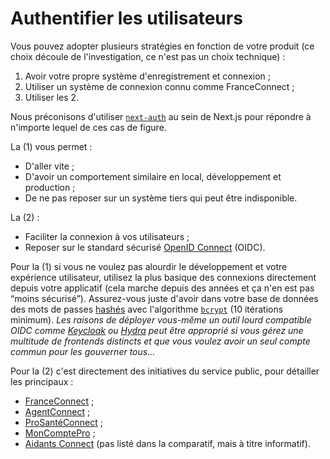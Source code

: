 
# Authentifier les utilisateurs

Vous pouvez adopter plusieurs stratégies en fonction de votre produit (ce choix découle de l'investigation, ce n'est pas un choix technique) :

1.  Avoir votre propre système d'enregistrement et connexion ;
2.  Utiliser un système de connexion connu comme FranceConnect ;
3.  Utiliser les 2.

Nous préconisons d'utiliser [`next-auth`](https://github.com/nextauthjs/next-auth) au sein de Next.js pour répondre à n'importe lequel de ces cas de figure.

La (1) vous permet :

- D'aller vite ;
- D'avoir un comportement similaire en local, développement et production ;
- De ne pas reposer sur un système tiers qui peut être indisponible.

La (2) :

- Faciliter la connexion à vos utilisateurs ;
- Reposer sur le standard sécurisé [OpenID Connect](https://fr.wikipedia.org/wiki/OpenID_Connect) (OIDC).

Pour la (1) si vous ne voulez pas alourdir le développement et votre expérience utilisateur, utilisez la plus basique des connexions directement depuis votre applicatif (cela marche depuis des années et ça n'en est pas “moins sécurisé”). Assurez-vous juste d'avoir dans votre base de données des mots de passes [hashés](https://en.wikipedia.org/wiki/Hash_function) avec l'algorithme [`bcrypt`](https://github.com/kelektiv/node.bcrypt.js/) (10 itérations minimum). _Les raisons de déployer vous-même un outil lourd compatible OIDC comme [Keycloak](https://www.keycloak.org/) ou [Hydra](https://www.ory.sh/hydra/) peut être approprié si vous gérez une multitude de frontends distincts et que vous voulez avoir un seul compte commun pour les gouverner tous…_

Pour la (2) c'est directement des initiatives du service public, pour détailler les principaux :

- [FranceConnect](https://franceconnect.gouv.fr/) ;
- [AgentConnect](https://agentconnect.gouv.fr/) ;
- [ProSantéConnect](https://esante.gouv.fr/) ;
- [MonComptePro](https://moncomptepro.beta.gouv.fr/) ;
- [Aidants Connect](https://aidantsconnect.beta.gouv.fr/) (pas listé dans la comparatif, mais à titre informatif).

<CaptionedImage src={SolutionsComparison} alt="" caption="Comparatif fait par MonComptePro" source="https://moncomptepro.beta.gouv.fr/partenaire" />
